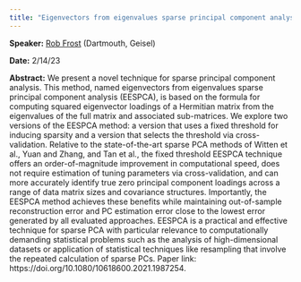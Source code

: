 ```yaml
---
title: "Eigenvectors from eigenvalues sparse principal component analysis"
---
```

**Speaker:** [Rob Frost](https://people.csail.mit.edu/drp/) (Dartmouth, Geisel)

**Date:** 2/14/23

**Abstract:** We present a novel technique for sparse principal component analysis. This method, named eigenvectors from eigenvalues sparse principal component analysis (EESPCA), is based on the formula for computing squared eigenvector loadings of a Hermitian matrix from the eigenvalues of the full matrix and associated sub-matrices. We explore two versions of the EESPCA method: a version that uses a fixed threshold for inducing sparsity and a version that selects the threshold via cross-validation. Relative to the state-of-the-art sparse PCA methods of Witten et al., Yuan and Zhang, and Tan et al., the fixed threshold EESPCA technique offers an order-of-magnitude improvement in computational speed, does not require estimation of tuning parameters via cross-validation, and can more accurately identify true zero principal component loadings across a range of data matrix sizes and covariance structures. Importantly, the EESPCA method achieves these benefits while maintaining out-of-sample reconstruction error and PC estimation error close to the lowest error generated by all evaluated approaches. EESPCA is a practical and effective technique for sparse PCA with particular relevance to computationally demanding statistical problems such as the analysis of high-dimensional datasets or application of statistical techniques like resampling that involve the repeated calculation of sparse PCs. Paper link: https://doi.org/10.1080/10618600.2021.1987254.